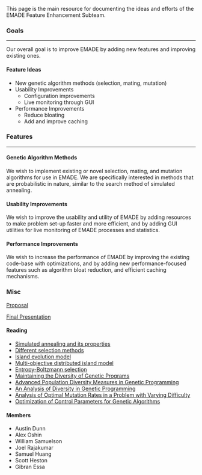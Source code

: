 This page is the main resource for documenting the ideas and efforts of the EMADE Feature Enhancement Subteam.

=== Goals ===
----
Our overall goal is to improve EMADE by adding new features and improving existing ones.

==== Feature Ideas ====
* New genetic algorithm methods (selection, mating, mutation)
* Usability Improvements
** Configuration improvements
** Live monitoring through GUI
* Performance Improvements
** Reduce bloating
** Add and improve caching

=== Features ===
----
==== Genetic Algorithm Methods ====
We wish to implement existing or novel selection, mating, and mutation algorithms for use in EMADE. We are specifically interested in methods that are probabilistic in nature, similar to the search method of simulated annealing.

==== Usability Improvements ====
We wish to improve the usability and utility of EMADE by adding resources to make problem set-up faster and more efficient, and by adding GUI utilities for live monitoring of EMADE processes and statistics.

==== Performance Improvements ====
We wish to increase the performance of EMADE by improving the existing code-base with optimizations, and by adding new performance-focused features such as algorithm bloat reduction, and efficient caching mechanisms.

=== Misc ===
[https://docs.google.com/presentation/d/1iZi3LXkwe8tIAryeouxBCdG20i8mSyzH0QDDHi8ifII/edit?usp=sharing Proposal]

[https://docs.google.com/presentation/d/1BNACBKEjW3LcL9nxXnwRLX00RMB6gQSWdhmSlEjirCY/edit?usp=sharing Final Presentation]

==== Reading ====
* [https://www.jstor.org/stable/1427186 Simulated annealing and its properties]
* [https://dl.acm.org/citation.cfm?id=1326732 Different selection methods]
* [http://neo.lcc.uma.es/Articles/WRH98.pdf Island evolution model]
* [http://www.is.doshisha.ac.jp/~tomo/paper/2002/05isda-kamiura.pdf Multi-objective distributed island model]
* [https://www.researchgate.net/publication/5614145_Entropy-Boltzmann_selection_in_the_genetic_algorithms Entropy-Boltzmann selection]
* [https://link.springer.com/content/pdf/10.1007/3-540-45984-7.pdf#page=174 Maintaining the Diversity of Genetic Programs]
* [https://link.springer.com/content/pdf/10.1007/3-540-45712-7.pdf#page=348 Advanced Population Diversity Measures in Genetic Programming]
* [http://eprints.nottingham.ac.uk/10057/1/phdthesis-gustafson.pdf An Analysis of Diversity in Genetic Programming]
* [https://www.aaai.org/Papers/FLAIRS/2006/Flairs06-088.pdf Analysis of Optimal Mutation Rates in a Problem with Varying Difficulty]
* [http://ieeexplore.ieee.org/abstract/document/4075583/?reload=true Optimization of Control Parameters for Genetic Algorithms]

==== Members ====
* Austin Dunn
* Alex Oshin
* William Samuelson
* Joel Rajakumar
* Samuel Huang
* Scott Heston
* Gibran Essa